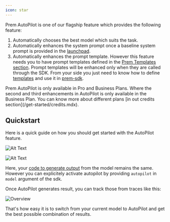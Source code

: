 ```yaml
---
icon: star
---
```


Prem AutoPilot is one of our flagship feature which provides the following feature:

1. Automatically chooses the best model which suits the task. 
2. Automatically enhances the system prompt once a baseline system prompt is provided in the [launchpad](/get-started/launchpad.mdx).
3. Automatically enhances the prompt template. However this feature needs you to have prompt templates defined in the [Prem Templates section](/get-started/prem-templates). Prompt templates will be enhanced only when they are called through the SDK. From your side you just need to know how to define [templates](/get-started/prem-templates) and use it in [prem-sdk](/get-started/sdk.mdx).

<Warning>
Prem AutoPilot is only available in Pro and Business Plans. Where the second and third enhancements in AutoPilot is only available in the Business Plan. You can know more about different plans [in out credits section](/get-started/credits.mdx). 
</Warning>

## Quickstart 

Here is a quick guide on how you should get started with the AutoPilot feature. 

  <Steps>
    <Step title="Go to Launchpad and switch to AutoPilot">

![Alt Text](https://static.premai.io/prem-saas-docs/autopilot-guide/autopilotView.gif)

</Step>

<Step title="Try out how AutoPilot works in chat">

![Alt Text](https://static.premai.io/prem-saas-docs/autopilot-guide/autopilotLaunchpad.gif)
</Step>

<Step title="Try out on SDK and see traces generated from AutoPilot">

Here, your [code to generate output](/get-started/sdk.mdx) from the model remains the same. However you can explicitely activate autopilot by providing `autopilot` in `model` argument of the sdk. 

Once AutoPilot generates result, you can track those from traces like this: 

<img
  src="/images/autopilot_trace.png"
  alt="Overview"
/>

</Step>

</Steps>

That's how easy it is to switch from your current model to AutoPilot and get the best possible combination of results. 